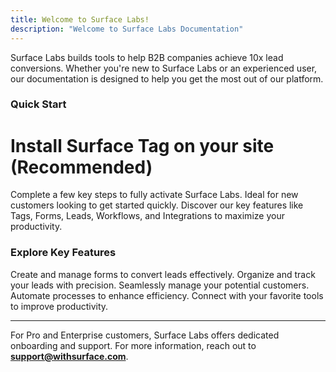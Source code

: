 ```yaml
---
title: Welcome to Surface Labs!
description: "Welcome to Surface Labs Documentation"
---
```


Surface Labs builds tools to help B2B companies achieve 10x lead conversions. Whether you're new to Surface Labs or an experienced user, our documentation is designed to help you get the most out of our platform.

### Quick Start

<Card href="surface-tag/quick-start">
  <div className="flex gap-3 mb-2">
    <Icon icon="tag" size="24"/>
    <h1 style={{ fontSize: '16px', color: 'black', fontWeight: '600' }}>Install Surface Tag on your site (Recommended)</h1>
  </div>
</Card>
<CardGroup cols={2}>
  <Card icon="rocket" title="Get Started (<30 minutes)" href="onboarding">
    Complete a few key steps to fully activate Surface Labs. Ideal for new customers looking to get started quickly.
  </Card>
  <Card icon="umbrella" title="Features" href="features/forms">
    Discover our key features like Tags, Forms, Leads, Workflows, and Integrations to maximize your productivity.
  </Card>
</CardGroup>

### Explore Key Features

<CardGroup cols={2}>
  <Card title="Forms" icon="table" href="surface-forms/overview">
    Create and manage forms to convert leads effectively.
  </Card>
  <Card title="Tags" icon="tags" href="features/tags">
    Organize and track your leads with precision.
  </Card>
  <Card title="Leads" icon="users" href="features/leads">
    Seamlessly manage your potential customers.
  </Card>
  <Card title="Workflows" icon="diagram-project" href="features/workflows">
    Automate processes to enhance efficiency.
  </Card>
  <Card title="Integrations" icon="plug" href="features/integrations">
    Connect with your favorite tools to improve productivity.
  </Card>
</CardGroup>

---

For Pro and Enterprise customers, Surface Labs offers dedicated onboarding and support. For more information, reach out to **support@withsurface.com**.
